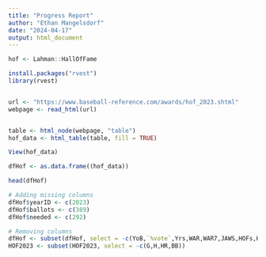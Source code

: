 ```yaml
---
title: "Progress Report"
author: "Ethan Mangelsdorf"
date: "2024-04-17"
output: html_document
---
```




```r
hof <- Lahman::HallOfFame

```

```r
install.packages("rvest")
library(rvest)


url <- "https://www.baseball-reference.com/awards/hof_2023.shtml"
webpage <- read_html(url)



```

```r
table <- html_node(webpage, "table")
hof_data <- html_table(table, fill = TRUE)

View(hof_data)
```

```r
dfHof <- as.data.frame((hof_data))

head(dfHof)
```

```r

# Adding missing columns
dfHof$yearID <- c(2023)
dfHof$ballots <- c(389)
dfHof$needed <- c(292)

# Removing columns
dfHof <- subset(dfHof, select = -c(YoB,`%vote`,Yrs,WAR,WAR7,JAWS,HOFs,HOFm,Rk,Jpos,G,AB,R,H,HR,RBI,SB,BB,BA,OBP,SLG,OPS,`OPS+`,W,L,ERA,`ERA+`,WHIP,G,GS,SV,IP,SO) )
HOF2023 <- subset(HOF2023, select = -c(G,H,HR,BB))


```



